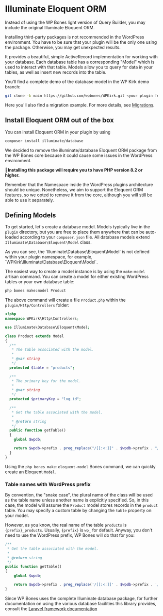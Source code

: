 
# Illuminate Eloquent ORM

Instead of using the WP Bones light version of Query Builder, you may include the original Illuminate Eloquent ORM.

<Callout type="info">
Installing third-party packages is not recommended in the WordPress environment. You have to be sure that your plugin will be the only one using the package. Otherwise, you may get unexpected results.
</Callout>

It provides a beautiful, simple ActiveRecord implementation for working with your database. Each database table has a corresponding "Model" which is used to interact with that table. Models allow you to query for data in your tables, as well as insert new records into the table.

You'll find a complete demo of the database model in the WP Kirk demo branch:

```sh copy
git clone -b main https://github.com/wpbones/WPKirk.git <your plugin folder>
```

Here you'll also find a migration example. For more details, see [Migrations](migrations).

## Install Eloquent ORM out of the box

You can install Eloquent ORM in your plugin by using

```sh copy
composer install illuminate/database
```

<Callout type="info">
We decided to remove the illuminate/database Eloquent ORM package from the WP Bones core because it could cause some issues in the WordPress environment.

🚦**Installing this package will require you to have PHP version 8.2 or higher.**

Remember that the Namespace inside the WordPress plugins architecture should be unique. Nonetheless, we aim to support the Eloquent ORM features, so we opted to remove it from the core, although you will still be able to use it separately.
</Callout>

## Defining Models

To get started, let's create a database model. Models typically live in the `plugin` directory, but you are free to place them anywhere that can be auto-loaded according to your `composer.json` file. All database models extend `Illuminate\Database\Eloquent\Model` class.

<Callout>
As you can see, the `Illuminate\Database\Eloquent\Model` is not defined within your plugin namespace, for example, `WPKirk\Illuminate\Database\Eloquent\Model`.
</Callout>

The easiest way to create a model instance is by using the `make:model` artisan command. You can create a model for either existing WordPress tables or your own database table:

```sh copy
php bones make:model Product
```

The above command will create a file `Product.php` within the `plugin/Http/Controllers` folder:

```php copy
<?php
namespace WPKirk\Http\Controllers;

use Illuminate\Database\Eloquent\Model;

class Product extends Model
{
  /**
   * The table associated with the model.
   *
   * @var string
   */
  protected $table = "products";

  /**
   * The primary key for the model.
   *
   * @var string
   */
  protected $primaryKey = "log_id";

  /**
   * Get the table associated with the model.
   *
   * @return string
   */
  public function getTable()
  {
    global $wpdb;

    return $wpdb->prefix . preg_replace("/[[:<:]]" . $wpdb->prefix . "/", "", parent::getTable(), 1);
  }
}
```

Using the `php bones make:eloquent-model` Bones command, we can quickly create an Eloquent `Model`.

### Table names with WordPress prefix

By convention, the "snake case", the plural name of the class will be used as the table name unless another name is explicitly specified. So, in this case, the model will assume the `Product` model stores records in the `product` table. You may specify a custom table by changing the `table` property on your model.

However, as you know, the real name of the table `products` is `{prefix}_products`. Usually, `{prefix}` is `wp_` for default. Anyway, you don't need to use the WordPress prefix, WP Bones will do that for you:

```php copy
/**
 * Get the table associated with the model.
 *
 * @return string
 */
public function getTable()
{
    global $wpdb;

    return $wpdb->prefix . preg_replace('/[[:<:]]' . $wpdb->prefix . '/', '', parent::getTable(), 1);
}
```

Since WP Bones uses the complete Illuminate database package, for further documentation on using the various database facilities this library provides, consult the [Laravel framework documentation](https://laravel.com/docs/10.x/eloquent)
